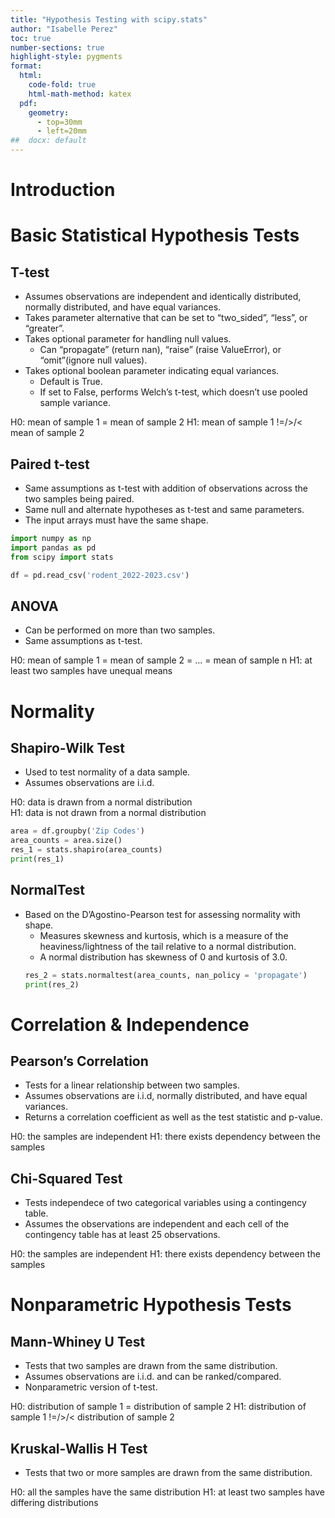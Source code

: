 ```yaml
---
title: "Hypothesis Testing with scipy.stats"
author: "Isabelle Perez"
toc: true
number-sections: true
highlight-style: pygments
format: 
  html: 
    code-fold: true
    html-math-method: katex
  pdf: 
    geometry: 
      - top=30mm
      - left=20mm
##  docx: default
--- 
```

# Introduction 

# Basic Statistical Hypothesis Tests 
## T-test 
* Assumes observations are independent and identically distributed, normally distributed, 
and have equal variances. 
* Takes parameter alternative that can be set to "two_sided", "less", or "greater". 
* Takes optional parameter for handling null values. 
  + Can "propagate" (return nan), "raise" (raise ValueError), or "omit"(ignore null values). 
* Takes optional boolean parameter indicating equal variances. 
  + Default is True.  
  + If set to False, performs Welch's t-test, which doesn't use pooled sample variance. 

H0: mean of sample 1 = mean of sample 2 
H1: mean of sample 1 !=/>/< mean of sample 2 

## Paired t-test 
* Same assumptions as t-test with addition of observations across the two samples being 
paired. 
* Same null and alternate hypotheses as t-test and same parameters.  
* The input arrays must have the same shape. 

```python
import numpy as np 
import pandas as pd
from scipy import stats  

df = pd.read_csv('rodent_2022-2023.csv')  
```

## ANOVA
* Can be performed on more than two samples. 
* Same assumptions as t-test. 

H0: mean of sample 1 = mean of sample 2 = ... = mean of sample n 
H1: at least two samples have unequal means 

# Normality 
## Shapiro-Wilk Test 
* Used to test normality of a data sample.
* Assumes observations are i.i.d. 

H0: data is drawn from a normal distribution  
H1: data is not drawn from a normal distribution   
```python
area = df.groupby('Zip Codes')  
area_counts = area.size()  
res_1 = stats.shapiro(area_counts)
print(res_1)
```   

## NormalTest 
* Based on the D'Agostino-Pearson test for assessing normality with shape. 
  + Measures skewness and kurtosis, which is a measure of the heaviness/lightness of the
  tail relative to a normal distribution. 
  + A normal distribution has skewness of 0 and kurtosis of 3.0.  
```python
res_2 = stats.normaltest(area_counts, nan_policy = 'propagate') 
print(res_2) 
```

# Correlation & Independence  
## Pearson's Correlation 
* Tests for a linear relationship between two samples.
* Assumes observations are i.i.d, normally distributed, and have equal variances.  
* Returns a correlation coefficient as well as the test statistic and p-value. 

H0: the samples are independent 
H1: there exists dependency between the samples 

## Chi-Squared Test
* Tests independece of two categorical variables using a contingency table.   
* Assumes the observations are independent and each cell of the contingency table 
has at least 25 observations.  

H0: the samples are independent
H1: there exists dependency between the samples 

# Nonparametric Hypothesis Tests   
## Mann-Whiney U Test 
* Tests that two samples are drawn from the same distribution. 
* Assumes observations are i.i.d. and can be ranked/compared. 
* Nonparametric version of t-test. 

H0: distribution of sample 1 = distribution of sample 2
H1: distribution of sample 1 !=/>/< distribution of sample 2  

## Kruskal-Wallis H Test 
* Tests that two or more samples are drawn from the same distribution. 

H0: all the samples have the same distribution 
H1: at least two samples have differing distributions 
